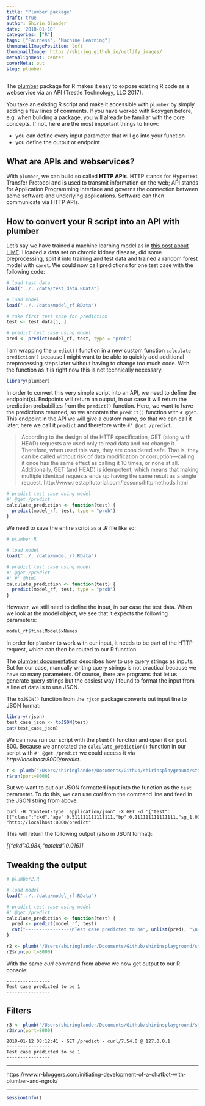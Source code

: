 ```yaml
---
title: "Plumber package"
draft: true
author: Shirin Glander
date: '2018-01-10'
categories: ["R"]
tags: ["Fairness", "Machine Learning"]
thumbnailImagePosition: left
thumbnailImage: https://shiring.github.io/netlify_images/
metaAlignment: center
coverMeta: out
slug: plumber
---
```


The [plumber](www.rplumber.io) package for R makes it easy to expose existing R code as a webservice via an API (Trestle Technology, LLC 2017).

You take an existing R script and make it accessible with `plumber` by simply adding a few lines of comments. If you have worked with Roxygen before, e.g. when building a package, you will already be familiar with the core concepts. If not, here are the most important things to know:

- you can define every input parameter that will go into your function
- you define the output or endpoint

## What are APIs and webservices?

With `plumber`, we can build so called **HTTP APIs**. HTTP stands for Hypertext Transfer Protocol and is used to transmit information on the web; API stands for Application Programming Interface and governs the connection between some software and underlying applications. Software can then communicate via HTTP APIs.

## How to convert your R script into an API with plumber

Let's say we have trained a machine learning model as in [this post about LIME](https://shirinsplayground.netlify.com/2017/12/lime_sketchnotes/). I loaded a data set on chronic kidney disease, did some preprocessing, split it into training and test data and trained a random forest model with `caret`. We could now call predictions for one test case with the following code:

```r
# load test data
load("../../data/test_data.RData")

# load model
load("../../data/model_rf.RData")

# take first test case for prediction
test <- test_data[1, ]

# predict test case using model
pred <- predict(model_rf, test, type = "prob")
```

I am wrapping the `predict()` function in a new custom function `calculate prediction()` because I might want to be able to quickly add additional preprocessing steps later without having to change too much code. With the function as it is right now this is not technically necessary.

```r
library(plumber)
```

In order to convert this very simple script into an API, we need to define the endpoint(s). Endpoints will return an output, in our case it will return the prediction probabilites from the `predict()` function. Here, we want to have the predictions returned, so we annotate the `predict()` function with `# @get`. This endpoint in the API we will give a custom name, so that we can call it later; here we call it `predict` and therefore write `#' @get /predict`.

> According to the design of the HTTP specification, GET (along with HEAD) requests are used only to read data and not change it. Therefore, when used this way, they are considered safe. That is, they can be called without risk of data modification or corruption—calling it once has the same effect as calling it 10 times, or none at all. Additionally, GET (and HEAD) is idempotent, which means that making multiple identical requests ends up having the same result as a single request. http://www.restapitutorial.com/lessons/httpmethods.html

```r
# predict test case using model
#' @get /predict
calculate_prediction <- function(test) {
  predict(model_rf, test, type = "prob")
}
```

We need to save the entire script as a *.R* file like so:

```r
# plumber.R

# load model
load("../../data/model_rf.RData")

# predict test case using model
#' @get /predict
#' #' @html
calculate_prediction <- function(test) {
  predict(model_rf, test, type = "prob")
}

```

However, we still need to define the input, in our case the test data. When we look at the model object, we see that it expects the following parameters:

```r
model_rf$finalModel$xNames
```

In order for `plumber` to work with our input, it needs to be part of the HTTP request, which can then be routed to our R function.

The [plumber documentation](https://www.rplumber.io/docs/quickstart.html#specifying-the-inputs) describes how to use query strings as inputs. But for our case, manually writing query strings is not practical because we have so many parameters. Of course, there are programs that let us generate query strings but the easiest way I found to format the input from a line of data is to use JSON.

The `toJSON()` function from the `rjson` package converts out input line to JSON format:

```r
library(rjson)
test_case_json <- toJSON(test)
cat(test_case_json)
```

We can now run our script with the `plumb()` function and open it on port 800. Because we annotated the `calculate_prediction()` function in our script with `#' @get /predict` we could access it via *http://localhost:8000/predict*.

```r
r <- plumb("/Users/shiringlander/Documents/Github/shirinsplayground/static/scripts/plumber.R")
r$run(port=8000)
```

But we want to put our JSON formatted input into the function as the `test` parameter. To do this, we can use *curl* from the command line and feed in the JSON string from above.

```{}
curl -H "Content-Type: application/json" -X GET -d '{"test":[{"class":"ckd","age":0.511111111111111,"bp":0.111111111111111,"sg_1.005":1,"sg_1.010":0,"sg_1.015":0,"sg_1.020":0,"sg_1.025":0,"al_0":0,"al_1":0,"al_2":0,"al_3":0,"al_4":1,"al_5":0,"su_0":1,"su_1":0,"su_2":0,"su_3":0,"su_4":0,"su_5":0,"rbc_normal":1,"rbc_abnormal":0,"pc_normal":0,"pc_abnormal":1,"pcc_present":1,"pcc_notpresent":0,"ba_present":0,"ba_notpresent":1,"bgr":0.193877551020408,"bu":0.139386189258312,"sc":0.0447368421052632,"sod":0.653374233128834,"pot":0,"hemo":0.455056179775281,"pcv":0.425925925925926,"wbcc":0.170454545454545,"rbcc":0.225,"htn_yes":1,"htn_no":0,"dm_yes":0,"dm_no":1,"cad_yes":0,"cad_no":1,"appet_good":0,"appet_poor":1,"pe_yes":1,"pe_no":0,"ane_yes":1,"ane_no":0}]}' "http://localhost:8000/predict"
```

This will return the following output (also in JSON format):

*[{"ckd":0.984,"notckd":0.016}]*

## Tweaking the output

```r
# plumber2.R

# load model
load("../../data/model_rf.RData")

# predict test case using model
#' @get /predict
calculate_prediction <- function(test) {
  pred <- predict(model_rf, test)
  cat("----------------\nTest case predicted to be", unlist(pred), "\n----------------")
}

```

```r
r2 <- plumb("/Users/shiringlander/Documents/Github/shirinsplayground/static/scripts/plumber2.R")
r2$run(port=8000)
```

With the same *curl* command from above we now get output to our R console:

```{}
----------------
Test case predicted to be 1 
----------------
```

## Filters

```r
r3 <- plumb("/Users/shiringlander/Documents/Github/shirinsplayground/static/scripts/plumber3.R")
r3$run(port=8000)
```

```{}
2018-01-12 08:12:41 - GET /predict - curl/7.54.0 @ 127.0.0.1 
----------------
Test case predicted to be 1 
----------------
```

---

https://www.r-bloggers.com/initiating-development-of-a-chatbot-with-plumber-and-ngrok/

---

```r
sessionInfo()
```

